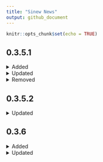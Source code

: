 ```yaml
---
title: "Sinew News"
output: github_document
---
```


```r
knitr::opts_chunk$set(echo = TRUE)
```
## 0.3.5.1

<details>
<summary>Added</summary>

  - `NEWS.md` file to track changes to the package.
  - [pretty_namespaces](https://yonicd.github.io/sinew/pretty-namespace.html)
    - Function that autoappends namespace to functions in script by searchpath order.
  - [create_yml](https://yonicd.github.io/sinew/using-sinewconfig-yml.html)
    - Functions that creates `_sinewconfig.yml` in the current project root directory, and updates `.Rbuildignore`.

</details>

<details>
<summary>Updated</summary>

  - [makeImport](https://yonicd.github.io/sinew/makeimport.html)
    - Writes directly to DESCRIPTION file. 
  - [untangle](https://yonicd.github.io/sinew/untangle.html) 
    - Create the `body.R` file in the working directory instead of the directory where the functions are created.
    - Naming scheme for files is updated to replace all `.` in function names to `_`.

</details>

<details>
<summary>Removed</summary>

  - [makeImport](https://yonicd.github.io/sinew/makeimport.html)
    - does not create namespace output

</details>

## 0.3.5.2

<details>
<summary>Updated</summary>

  - Fixed bug in `pretty_namespace` when global env is empty.

</details>

## 0.3.6

<details>
<summary>Added</summary>

  - `pretty_namespace`
    - add console summary output for changes in file

</details>

<details>
<summary>Updated</summary>

  - Fixed bugs in `pretty_namespace`
    - correct shift in lines with multiple namespaces
    - search only exported namespace functions
    - function split up into smaller functions found in pretty_utils

</details>
